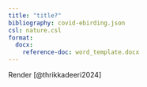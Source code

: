 ```yaml
---
title: "title?"
bibliography: covid-ebirding.json
csl: nature.csl
format: 
  docx:
    reference-doc: word_template.docx
---
```


Render [@thrikkadeeri2024]